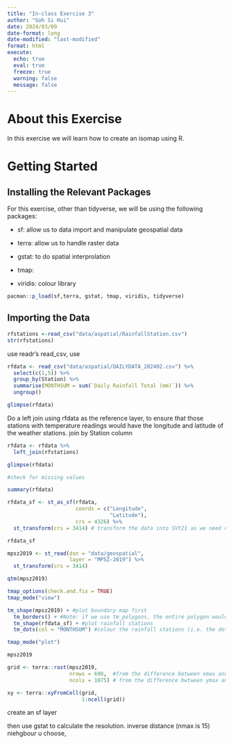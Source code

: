 ```yaml
---
title: "In-class Exercise 3"
author: "Goh Si Hui"
date: 2024/03/09
date-format: long
date-modified: "last-modified"
format: html 
execute: 
  echo: true
  eval: true
  freeze: true
  warning: false
  message: false
---
```


# About this Exercise 
In this exercise we will learn how to create an isomap using R. 

# Getting Started 

## Installing the Relevant Packages
For this exercise, other than tidyverse, we will be using the following packages:

-   sf: allow us to data import and manipulate geospatial data 

-   terra: allow us to handle raster data 

-   gstat: to do spatial interprolation 

-   tmap: 

-   viridis: colour library 


```r

pacman::p_load(sf,terra, gstat, tmap, viridis, tidyverse)

```
## Importing the Data 

```r
rfstations <-read_csv("data/aspatial/RainfallStation.csv")
str(rfstations)
```
use readr's read_csv, use 

```r
rfdata <- read_csv("data/aspatial/DAILYDATA_202402.csv") %>%
  select(c(1,5)) %>% 
  group_by(Station) %>%
  summarise(MONTHSUM = sum(`Daily Rainfall Total (mm)`)) %>%
  ungroup() 

glimpse(rfdata)

```
Do a left join using rfdata as the reference layer, to ensure that those stations with temperature readings would have the longitude and latitude of the weather stations. join by Station column 
```r

rfdata <- rfdata %>%
  left_join(rfstations)

glimpse(rfdata)
```

```r
#check for missing values 

summary(rfdata)


```

```r
rfdata_sf <- st_as_sf(rfdata, 
                      coords = c("Longitude",
                                 "Latitude"),
                      crs = 4326) %>%
  st_transform(crs = 3414) # transform the data into SVY21 as we need distance in meters to do interprolation (otherwise, it will be in decimal degree!)

rfdata_sf
```


```r
mpsz2019 <- st_read(dsn = "data/geospatial",
                    layer = "MPSZ-2019") %>%
  st_transform(crs = 3414)

qtm(mpsz2019)

```


```r

tmap_options(check.and.fix = TRUE)
tmap_mode("view")

tm_shape(mpsz2019) + #plot boundary map first
  tm_borders() + #Note: if we use tm_polygons, the entire polygon would be shaded, covering the background plot. 
  tm_shape(rfdata_sf) + #plot rainfall stations
  tm_dots(col = "MONTHSUM") #colour the rainfall stations (i.e. the dots) based on the monthly rainfall values 

tmap_mode("plot")
```

```r
mpsz2019

```

```r

grid <- terra::rast(mpsz2019,
                    nrows = 690,  #from the difference between xmax and xmin of mpsz2019 
                    ncols = 1075) # from the difference bwtween ymax and ymin of mpsz2019 

xy <- terra::xyFromCell(grid, 
                        1:ncell(grid))

```

 create an sf layer 


 then use gstat to calculate the resolution. inverse distance (nmax is 15) 
niehgbour u choose, 